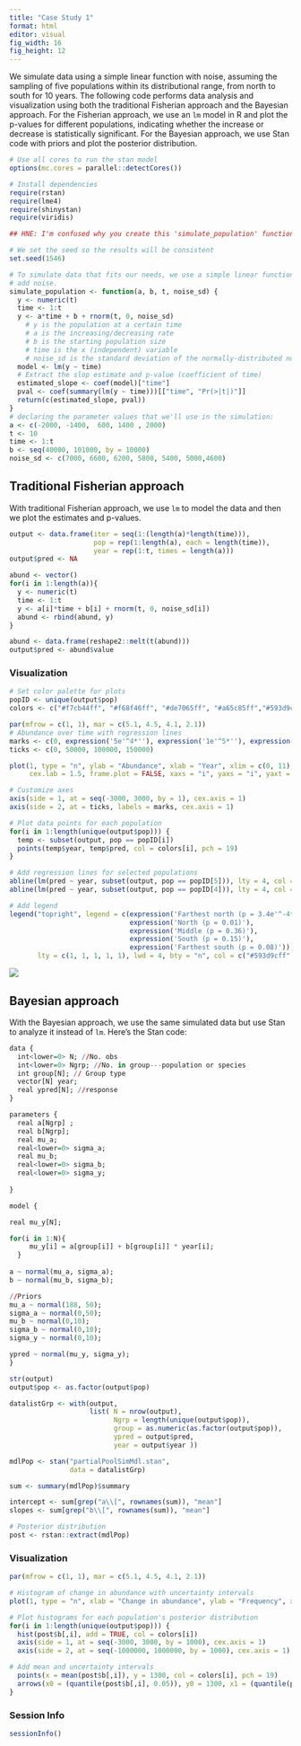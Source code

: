```yaml
---
title: "Case Study 1"
format: html
editor: visual
fig_width: 16 
fig_height: 12 
---
```


\emph{This case study was developed primarily by D.Loughnan, X.Wang and E.Wolkovich with the input of the full manuscript author team.}

We simulate data using a simple linear function with noise, assuming the sampling of five populations within its distributional range, from north to south for 10 years. The following code performs data analysis and visualization using both the traditional Fisherian approach and the Bayesian approach. For the Fisherian approach, we use an `lm` model in R and plot the p-values for different populations, indicating whether the increase or decrease is statistically significant. For the Bayesian approach, we use Stan code with priors and plot the posterior distribution.

```r
# Use all cores to run the stan model
options(mc.cores = parallel::detectCores())

# Install dependencies
require(rstan)
require(lme4)
require(shinystan)
require(viridis)
```

```r
## HNE: I'm confused why you create this 'simulate_population' function when it's never used? I think this section would be clearer if you deleted this whole function, moved the 'output' df creation to this block, and created a new function with just the lm/p-value extraction part and put it into the next block. And then use that function to analyze the data (rather than only doing that within ggplot). I'd also recommend pasting the p-values rather than hard-coding them in the ggplot labels. 

# We set the seed so the results will be consistent
set.seed(1546)

# To simulate data that fits our needs, we use a simple linear function and 
# add noise.
simulate_population <- function(a, b, t, noise_sd) {
  y <- numeric(t)
  time <- 1:t
  y <- a*time + b + rnorm(t, 0, noise_sd)
    # y is the population at a certain time
    # a is the increasing/decreasing rate
    # b is the starting population size
    # time is the x (independent) variable 
    # noise_sd is the standard deviation of the normally-distributed noise 
  model <- lm(y ~ time)
  # Extract the slop estimate and p-value (coefficient of time)
  estimated_slope <- coef(model)["time"]
  pval <- coef(summary(lm(y ~ time)))[["time", "Pr(>|t|)"]]
  return(c(estimated_slope, pval))
}
# declaring the parameter values that we'll use in the simulation: 
a <- c(-2000, -1400,  600, 1400 , 2000)
t <- 10
time <- 1:t
b <- seq(40000, 101000, by = 10000)
noise_sd <- c(7000, 6600, 6200, 5800, 5400, 5000,4600)
```

## Traditional Fisherian approach

With traditional Fisherian approach, we use `lm` to model the data and then we plot the estimates and p-values.

```r

output <- data.frame(iter = seq(1:(length(a)*length(time))), 
                     pop = rep(1:length(a), each = length(time)), 
                     year = rep(1:t, times = length(a)))
output$pred <- NA  

abund <- vector()
for(i in 1:length(a)){
  y <- numeric(t)
  time <- 1:t
  y <- a[i]*time + b[i] + rnorm(t, 0, noise_sd[i])
  abund <- rbind(abund, y)
}

abund <- data.frame(reshape2::melt(t(abund)))
output$pred <- abund$value
```

### Visualization

```r
# Set color palette for plots
popID <- unique(output$pop)
colors <- c("#f7cb44ff", "#f68f46ff", "#de7065ff", "#a65c85ff","#593d9cff","purple4", "navy")

par(mfrow = c(1, 1), mar = c(5.1, 4.5, 4.1, 2.1))
# Abundance over time with regression lines
marks <- c(0, expression('5e'^4*''), expression('1e'^5*''), expression('1.4e'^5*''))
ticks <- c(0, 50000, 100000, 150000)

plot(1, type = "n", ylab = "Abundance", xlab = "Year", xlim = c(0, 11), ylim = c(0, 250000), 
     cex.lab = 1.5, frame.plot = FALSE, xaxs = "i", yaxs = "i", yaxt = "n")

# Customize axes
axis(side = 1, at = seq(-3000, 3000, by = 1), cex.axis = 1)
axis(side = 2, at = ticks, labels = marks, cex.axis = 1)

# Plot data points for each population
for(i in 1:length(unique(output$pop))) {
  temp <- subset(output, pop == popID[i])
  points(temp$year, temp$pred, col = colors[i], pch = 19)
}

# Add regression lines for selected populations
abline(lm(pred ~ year, subset(output, pop == popID[5])), lty = 4, col = colors[5], lwd = 1.5)
abline(lm(pred ~ year, subset(output, pop == popID[4])), lty = 4, col = colors[4], lwd = 1.5)

# Add legend
legend("topright", legend = c(expression('Farthest north (p = 3.4e'^-4*')'),
                              expression('North (p = 0.01)'),
                              expression('Middle (p = 0.36)'),
                              expression('South (p = 0.15)'),
                              expression('Farthest south (p = 0.08)')),
       lty = c(1, 1, 1, 1, 1), lwd = 4, bty = "n", col = c("#593d9cff","#a65c85ff", "#de7065ff", "#f68f46ff","#f7cb44ff"),cex = 1, pt.cex = 2.5)
```

![](frequentist.png){fig-align="center"} <!--
HNE: because the above chunk is marked 'include=F' the plot is not shown from that chunk, and the chunk's output is not named 'frequentist.png' and so the plot is not shown. I'd recommend following what you do in the Bayesian visualization below by changing to include=T and then removing the 'frequentist.png' file reference. 
-->

## Bayesian approach

With the Bayesian approach, we use the same simulated data but use Stan to analyze it instead of `lm`. Here's the Stan code:

<!--
HNE: This model also differs in that it uses partial pooling -- maybe also worth mentioning that in the text? 
-->

```r
data {
  int<lower=0> N; //No. obs
  int<lower=0> Ngrp; //No. in group---population or species
  int group[N]; // Group type
  vector[N] year;
  real ypred[N]; //response
}

parameters {
  real a[Ngrp] ;
  real b[Ngrp]; 
  real mu_a; 
  real<lower=0> sigma_a;
  real mu_b; 
  real<lower=0> sigma_b; 
  real<lower=0> sigma_y; 
  
}

model {

real mu_y[N]; 

for(i in 1:N){
     mu_y[i] = a[group[i]] + b[group[i]] * year[i];
  }
  
a ~ normal(mu_a, sigma_a);
b ~ normal(mu_b, sigma_b);

//Priors
mu_a ~ normal(188, 50); 
sigma_a ~ normal(0,50);
mu_b ~ normal(0,10); 
sigma_b ~ normal(0,10); 
sigma_y ~ normal(0,10); 

ypred ~ normal(mu_y, sigma_y);
}

```

```r
str(output)
output$pop <- as.factor(output$pop)

datalistGrp <- with(output,
                    list( N = nrow(output),
                          Ngrp = length(unique(output$pop)),
                          group = as.numeric(as.factor(output$pop)),
                          ypred = output$pred,
                          year = output$year ))
```

```r
mdlPop <- stan("partialPoolSimMdl.stan",
               data = datalistGrp)

sum <- summary(mdlPop)$summary

intercept <- sum[grep("a\\[", rownames(sum)), "mean"]
slopes <- sum[grep("b\\[", rownames(sum)), "mean"]

# Posterior distribution
post <- rstan::extract(mdlPop)
```

### Visualization

```r

par(mfrow = c(1, 1), mar = c(5.1, 4.5, 4.1, 2.1))

# Histogram of change in abundance with uncertainty intervals
plot(1, type = "n", xlab = "Change in abundance", ylab = "Frequency", xlim = c(-2500, 2500), ylim = c(0, 1500), cex.lab = 1.5, frame.plot = FALSE)

# Plot histograms for each population's posterior distribution
for(i in 1:length(unique(output$pop))) {
  hist(post$b[,i], add = TRUE, col = colors[i])
  axis(side = 1, at = seq(-3000, 3000, by = 1000), cex.axis = 1)
  axis(side = 2, at = seq(-1000000, 1000000, by = 1000), cex.axis = 1)

# Add mean and uncertainty intervals
  points(x = mean(post$b[,i]), y = 1300, col = colors[i], pch = 19)
  arrows(x0 = (quantile(post$b[,i], 0.05)), y0 = 1300, x1 = (quantile(post$b[,i], 0.95)), y1 = 1300, code = 3, length = 0, col = colors[i], lwd = 2)
}
```

### Session Info

```r
sessionInfo() 

```

